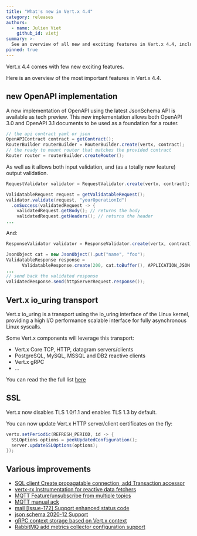 ```yaml
---
title: "What's new in Vert.x 4.4"
category: releases
authors:
  - name: Julien Viet
    github_id: vietj
summary: >-
  See an overview of all new and exciting features in Vert.x 4.4, including a new OpenAPI implementation and io_uring support
pinned: true
---
```


Vert.x 4.4 comes with few new exciting features.

Here is an overview of the most important features in Vert.x 4.4.

## new OpenAPI implementation

A new implementation of OpenAPI using the latest JsonSchema API is available as tech preview. This new implementation allows both OpenAPI 3.0 and OpenAPI 3.1 documents to be used as a foundation for a router.

```java
// the api contract yaml or json
OpenAPIContract contract = getContract();
RouterBuilder routerBuilder = RouterBuilder.create(vertx, contract);
// the ready to mount router that matches the provided contract
Router router = routerBuilder.createRouter();
```

As well as it allows both input validation, and (as a totally new feature) output validation.

```java
RequestValidator validator = RequestValidator.create(vertx, contract);

ValidatableRequest request = getValidatableRequest();
validator.validate(request, "yourOperationId")
  .onSuccess(validatedRequest -> {
    validatedRequest.getBody(); // returns the body
    validatedRequest.getHeaders(); // returns the header
...
```

And:

```java
ResponseValidator validator = ResponseValidator.create(vertx, contract);

JsonObject cat = new JsonObject().put("name", "foo");
ValidatableResponse response =
      ValidatableResponse.create(200, cat.toBuffer(), APPLICATION_JSON.toString());
...
// send back the validated response
validatedResponse.send(httpServerRequest.response());
```

## Vert.x io_uring transport

Vert.x io_uring is a transport using the io_uring interface of the Linux kernel, providing a high I/O performance scalable interface
for fully asynchronous Linux syscalls.

Some Vert.x components will leverage this transport:

- Vert.x Core TCP, HTTP, datagram servers/clients
- PostgreSQL, MySQL, MSSQL and DB2 reactive clients
- Vert.x gRPC
- ...

You can read the the full list [here](https://vertx.io/docs/vertx-io_uring-incubator/java/)

## SSL

Vert.x now disables TLS 1.0/1.1 and enables TLS 1.3 by default.

You can now update Vert.x HTTP server/client certificates on the fly:

```java
vertx.setPeriodic(REFRESH_PERIOD, id -> {
  SSLOptions options = peekUpdatedConfiguration();
  server.updateSSLOptions(options);
});
```

## Various improvements


- [SQL client Create propagatable connection, add Transaction accessor](https://github.com/eclipse-vertx/vertx-sql-client/pull/1231)
- [vertx-rx Instrumentation for reactive data fetchers](https://github.com/vert-x3/vertx-web/issues/2329)
- [MQTT Feature/unsubscribe from multiple topics](https://github.com/vert-x3/vertx-mqtt/pull/224)
- [MQTT manual ack](https://github.com/vert-x3/vertx-mqtt/pull/235)
- [mail [Issue-172] Support enhanced status code](https://github.com/vert-x3/vertx-mail-client/issues/172)
- [json schema 2020-12 Support](https://github.com/eclipse-vertx/vertx-json-schema/issues/43)
- [gRPC context storage based on Vert.x context](https://github.com/eclipse-vertx/vertx-grpc/issues/21)
- [RabbitMQ  add metrics collector configuration support](https://github.com/vert-x3/vertx-rabbitmq-client/pull/179)
